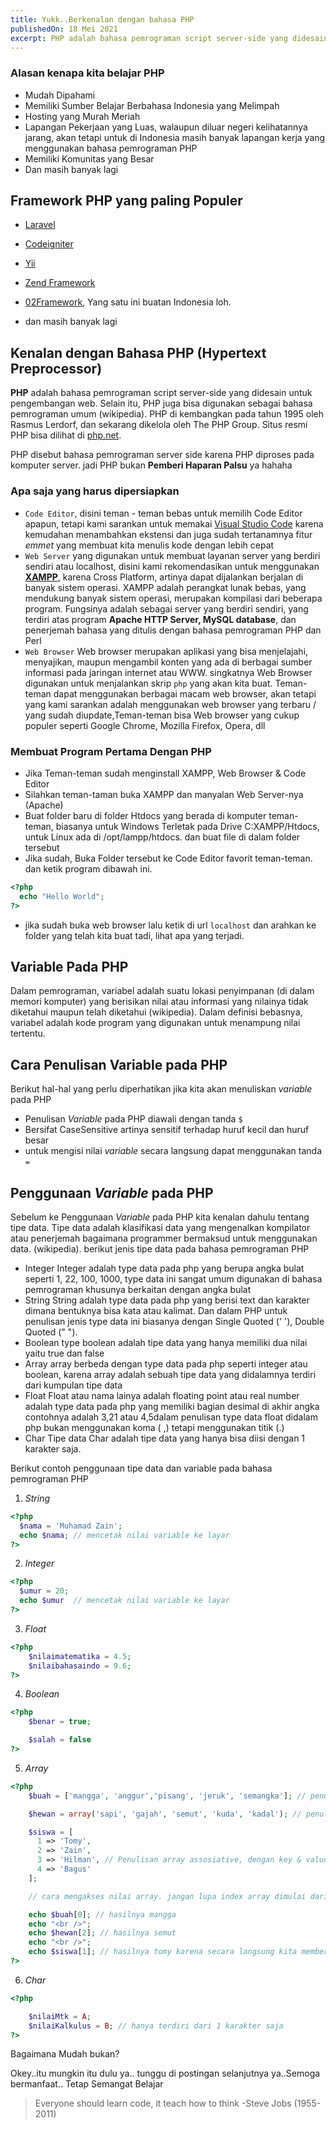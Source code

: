 ```yaml
---
title: Yukk..Berkenalan dengan bahasa PHP
publishedOn: 18 Mei 2021
excerpt: PHP adalah bahasa pemrograman script server-side yang didesain untuk pengembangan web, cocok untuk pemula dan juga masih banyak perusahaan yang menggunakan PHP, tertarik untuk mempelajarinya ?
---
```


### Alasan kenapa kita belajar PHP

- Mudah Dipahami
- Memiliki Sumber Belajar Berbahasa Indonesia yang Melimpah
- Hosting yang Murah Meriah
- Lapangan Pekerjaan yang Luas, walaupun diluar negeri kelihatannya jarang, akan tetapi untuk di Indonesia masih banyak lapangan kerja yang menggunakan bahasa pemrograman PHP
- Memiliki Komunitas yang Besar
- Dan masih banyak lagi

## Framework PHP yang paling Populer

- [Laravel](https://laravel.com/)
- [Codeigniter](https://codeigniter.com/)
- [Yii](https://www.yiiframework.com)
- [Zend Framework](https://framework.zend.com/)
- [02Framework](https://o2system.id/), Yang satu ini buatan Indonesia loh.

- dan masih banyak lagi

## Kenalan dengan Bahasa PHP (Hypertext Preprocessor)

**PHP** adalah bahasa pemrograman script server-side yang didesain untuk pengembangan web. Selain itu, PHP juga bisa digunakan sebagai bahasa pemrograman umum (wikipedia). PHP di kembangkan pada tahun 1995 oleh Rasmus Lerdorf, dan sekarang dikelola oleh The PHP Group. Situs resmi PHP bisa dilihat di [php.net](http://www.php.net).

PHP disebut bahasa pemrograman server side karena PHP diproses pada komputer server. jadi PHP bukan **Pemberi Haparan Palsu** ya hahaha

### Apa saja yang harus dipersiapkan

- `Code Editor`, disini teman - teman bebas untuk memilih Code Editor apapun, tetapi kami sarankan untuk memakai [Visual Studio Code](https://code.visualstudio.com/) karena kemudahan menambahkan ekstensi dan juga sudah tertanamnya fitur _emmet_ yang membuat kita menulis kode dengan lebih cepat
- `Web Server` yang digunakan untuk membuat layanan server yang berdiri sendiri atau localhost, disini kami rekomendasikan untuk menggunakan [**XAMPP**](https://www.apachefriends.org/index.html), karena Cross Platform, artinya dapat dijalankan berjalan di banyak sistem operasi. XAMPP adalah perangkat lunak bebas, yang mendukung banyak sistem operasi, merupakan kompilasi dari beberapa program. Fungsinya adalah sebagai server yang berdiri sendiri, yang terdiri atas program **Apache HTTP Server, MySQL database**, dan penerjemah bahasa yang ditulis dengan bahasa pemrograman PHP dan Perl
- `Web Browser` Web browser merupakan aplikasi yang bisa menjelajahi, menyajikan, maupun mengambil konten yang ada di berbagai sumber informasi pada jaringan internet atau WWW. singkatnya Web Browser digunakan untuk menjalankan skrip `php` yang akan kita buat. Teman-teman dapat menggunakan berbagai macam web browser, akan tetapi yang kami sarankan adalah menggunakan web browser yang terbaru / yang sudah diupdate,Teman-teman bisa Web browser yang cukup populer seperti Google Chrome, Mozilla Firefox, Opera, dll

### Membuat Program Pertama Dengan PHP

- Jika Teman-teman sudah menginstall XAMPP, Web Browser & Code Editor
- Silahkan teman-taman buka XAMPP dan manyalan Web Server-nya (Apache)
- Buat folder baru di folder Htdocs yang berada di komputer teman-teman, biasanya untuk Windows Terletak pada Drive C:XAMPP/Htdocs, untuk Linux ada di /opt/lampp/htdocs. dan buat file di dalam folder tersebut
- Jika sudah, Buka Folder tersebut ke Code Editor favorit teman-teman. dan ketik program dibawah ini.

```php
<?php
  echo "Hello World";
?>
```

- jika sudah buka web browser lalu ketik di url `localhost` dan arahkan ke folder yang telah kita buat tadi, lihat apa yang terjadi.

## Variable Pada PHP

Dalam pemrograman, variabel adalah suatu lokasi penyimpanan (di dalam memori komputer) yang berisikan nilai atau informasi yang nilainya tidak diketahui maupun telah diketahui (wikipedia). Dalam definisi bebasnya, variabel adalah kode program yang digunakan untuk menampung nilai tertentu.

## Cara Penulisan Variable pada PHP

Berikut hal-hal yang perlu diperhatikan jika kita akan menuliskan _variable_ pada PHP

- Penulisan _Variable_ pada PHP diawali dengan tanda `$`
- Bersifat CaseSensitive artinya sensitif terhadap huruf kecil dan huruf besar
- untuk mengisi nilai _variable_ secara langsung dapat menggunakan tanda `=`

## Penggunaan _Variable_ pada PHP

Sebelum ke Penggunaan _Variable_ pada PHP kita kenalan dahulu tentang tipe data. Tipe data adalah klasifikasi data yang mengenalkan kompilator atau penerjemah bagaimana programmer bermaksud untuk menggunakan data. (wikipedia). berikut jenis tipe data pada bahasa pemrograman PHP

- Integer
  Integer adalah type data pada php yang berupa angka bulat seperti 1, 22, 100, 1000, type data ini sangat umum digunakan di bahasa pemrograman khusunya berkaitan dengan angka bulat
- String
  String adalah type data pada php yang berisi text dan karakter dimana bentuknya bisa kata atau kalimat. Dan dalam PHP untuk penulisan jenis type data ini biasanya dengan Single Quoted (' '), Double Quoted (" ").
- Boolean
  type boolean adalah tipe data yang hanya memiliki dua nilai yaitu true dan false
- Array
  array berbeda dengan type data pada php seperti integer atau boolean, karena array adalah sebuah tipe data yang didalamnya terdiri dari kumpulan tipe data
- Float
  Float atau nama lainya adalah floating point atau real number adalah type data pada php yang memiliki bagian desimal di akhir angka contohnya adalah 3,21 atau 4,5dalam penulisan type data float didalam php bukan menggunakan koma ( ,) tetapi menggunakan titik (.)
- Char
  Tipe data Char adalah tipe data yang hanya bisa diisi dengan 1 karakter saja.

Berikut contoh penggunaan tipe data dan variable pada bahasa pemrograman PHP

1. _String_

```php
<?php
  $nama = 'Muhamad Zain';
  echo $nama; // mencetak nilai variable ke layar
?>

```

2. _Integer_

```php
<?php
  $umur = 20;
  echo $umur  // mencetak nilai variable ke layar
?>
```

3. _Float_

```php
<?php
    $nilaimatematika = 4.5;
    $nilaibahasaindo = 9.6;
?>
```

4. _Boolean_

```php
<?php
    $benar = true;

    $salah = false
?>
```

5. _Array_

```php
<?php
    $buah = ['mangga', 'anggur','pisang', 'jeruk', 'semangka']; // penulisan array baru

    $hewan = array('sapi', 'gajah', 'semut', 'kuda', 'kadal'); // penulisan array lama

    $siswa = [
      1 => 'Tomy',
      2 => 'Zain',
      3 => 'Hilman', // Penulisan array assosiative, dengan key & value
      4 => 'Bagus'
    ];

    // cara mengakses nilai array. jangan lupa index array dimulai dari 0

    echo $buah[0]; // hasilnya mangga
    echo "<br />";
    echo $hewan[2]; // hasilnya semut
    echo "<br />";
    echo $siswa[1]; // hasilnya tomy karena secara langsung kita memberi key pada elemen array
?>

```

6. _Char_

```php
<?php

    $nilaiMtk = A;
    $nilaiKalkulus = B; // hanya terdiri dari 1 karakter saja
?>

```

Bagaimana Mudah bukan?

Okey..itu mungkin itu dulu ya.. tunggu di postingan selanjutnya ya..Semoga bermanfaat.. Tetap Semangat Belajar

> Everyone should learn code, it teach how to think -Steve Jobs (1955-2011)
